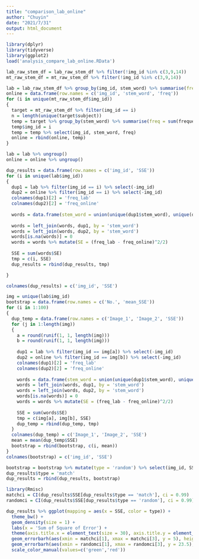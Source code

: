 ---
title: "comparison_lab_online"
author: "Chuyin"
date: "2021/7/31"
output: html_document
---

```{r setup, include=FALSE}
library(dplyr)
library(tidyverse)
library(ggplot2)
load('analysis_compare_lab_online.RData')
```


```{r}
lab_raw_stem_df = lab_raw_stem_df %>% filter(!img_id %in% c(3,9,14))
mt_raw_stem_df = mt_raw_stem_df %>% filter(!img_id %in% c(3,9,14))

lab = lab_raw_stem_df %>% group_by(img_id, stem_word) %>% summarise(freq = sum(frequency)/10) %>% ungroup()
online = data.frame(row.names = c('img_id', 'stem_word', 'freq'))
for (i in unique(mt_raw_stem_df$img_id))
{
  target = mt_raw_stem_df %>% filter(img_id == i)
  n = length(unique(target$subject))
  temp = target %>% group_by(stem_word) %>% summarise(freq = sum(frequency)/n)
  temp$img_id = i
  temp = temp %>% select(img_id, stem_word, freq)
  online = rbind(online, temp)
}
```



```{r SSE}
lab = lab %>% ungroup()
online = online %>% ungroup()

dup_results = data.frame(row.names = c('img_id', 'SSE'))
for (i in unique(lab$img_id))
{
  dup1 = lab %>% filter(img_id == i) %>% select(-img_id)
  dup2 = online %>% filter(img_id == i) %>% select(-img_id)
  colnames(dup1)[2] = 'freq_lab'
  colnames(dup2)[2] = 'freq_online'
  
  words = data.frame(stem_word = union(unique(dup1$stem_word), unique(dup2$stem_word)))
  
  words = left_join(words, dup1, by = 'stem_word')
  words = left_join(words, dup2, by = 'stem_word')
  words[is.na(words)] = 0
  words = words %>% mutate(SE = (freq_lab - freq_online)^2/2)
  
  SSE = sum(words$SE)
  tmp = c(i, SSE)
  dup_results = rbind(dup_results, tmp)

}

colnames(dup_results) = c('img_id', 'SSE')
```


```{r bootstrap}
img = unique(lab$img_id)
bootstrap = data.frame(row.names = c('No.', 'mean_SSE'))
for (i in 1:100)
{
  dup_temp = data.frame(row.names = c('Image_1', 'Image_2', 'SSE'))
  for (j in 1:length(img))
  {
    a = round(runif(1, 1, length(img)))
    b = round(runif(1, 1, length(img)))
    
    dup1 = lab %>% filter(img_id == img[a]) %>% select(-img_id)
    dup2 = online %>% filter(img_id == img[b]) %>% select(-img_id)
    colnames(dup1)[2] = 'freq_lab'
    colnames(dup2)[2] = 'freq_online'
    
    words = data.frame(stem_word = union(unique(dup1$stem_word), unique(dup2$stem_word)))
    words = left_join(words, dup1, by = 'stem_word')
    words = left_join(words, dup2, by = 'stem_word')
    words[is.na(words)] = 0
    words = words %>% mutate(SE = (freq_lab - freq_online)^2/2)
  
    SSE = sum(words$SE)
    tmp = c(img[a], img[b], SSE)
    dup_temp = rbind(dup_temp, tmp)
  }
  colnames(dup_temp) = c('Image_1', 'Image_2', 'SSE')
  mean = mean(dup_temp$SSE)
  bootstrap = rbind(bootstrap, c(i, mean))
}
colnames(bootstrap) = c('img_id', 'SSE')

bootstrap = bootstrap %>% mutate(type = 'random') %>% select(img_id, SSE, type)
dup_results$type = 'match'
dup_results = rbind(dup_results, bootstrap)
```


```{r plot with 99%CI}
library(Rmisc)
matchci = CI(dup_results$SSE[dup_results$type == 'match'], ci = 0.99)
randomci = CI(dup_results$SSE[dup_results$type == 'random'], ci = 0.99)

dup_results %>% ggplot(mapping = aes(x = SSE, color = type)) +
  theme_bw() +
  geom_density(size = 1) +
  labs(x = 'Sum of Square of Error') +
  theme(axis.title.x = element_text(size = 30), axis.title.y = element_text(size = 30), axis.text = element_text(size = 20), legend.text = element_text(size = 20), legend.title = element_text(size = 20)) +
  geom_errorbarh(aes(xmin = matchci[1], xmax = matchci[3], y = 5), height = 1, color = 'green', size = 1) +
  geom_errorbarh(aes(xmin = randomci[1], xmax = randomci[3], y = 23.5), height = 1, color = 'red', size = 1) +
  scale_color_manual(values=c('green','red'))

```